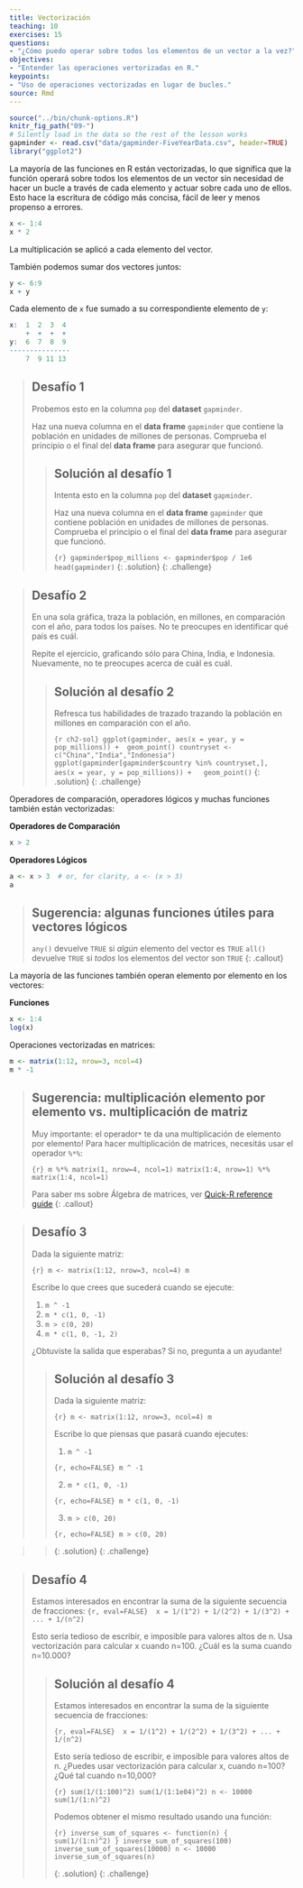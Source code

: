 ```yaml
---
title: Vectorización
teaching: 10
exercises: 15
questions:
- "¿Cómo puedo operar sobre todos los elementos de un vector a la vez?"
objectives:
- "Entender las operaciones vertorizadas en R."
keypoints:
- "Uso de operaciones vectorizadas en lugar de bucles."
source: Rmd
---
```

```r
source("../bin/chunk-options.R")
knitr_fig_path("09-")
# Silently load in the data so the rest of the lesson works
gapminder <- read.csv("data/gapminder-FiveYearData.csv", header=TRUE)
library("ggplot2")
```


La mayoría de las funciones en R están vectorizadas, lo que significa que la función
operará sobre todos los elementos de un vector sin necesidad de hacer un bucle a través
de cada elemento y actuar sobre cada uno de ellos. Esto hace la escritura de código más
concisa, fácil de leer y menos propenso a errores.

```r
x <- 1:4
x * 2
```

La multiplicación se aplicó a cada elemento del vector.

También podemos sumar dos vectores juntos:

```r
y <- 6:9
x + y
```

Cada elemento de `x` fue sumado a su correspondiente elemento de `y`:

```r
x:  1  2  3  4
    +  +  +  +
y:  6  7  8  9
---------------
    7  9 11 13
```

> ## Desafío 1
>
> Probemos esto en la columna `pop` del **dataset** `gapminder`.
>
> Haz una nueva columna en el **data frame** `gapminder` que
> contiene la población en unidades de millones de personas.
> Comprueba el principio o el final del **data frame** para asegurar
> que funcionó.
>
> > ## Solución al desafío 1
> >
> > Intenta esto en la columna `pop` del **dataset** `gapminder`.
> >
> > Haz una nueva columna en el **data frame** `gapminder` que
> > contiene población en unidades de millones de personas.
> > Comprueba el principio o el final del **data frame** para asegurar
> > que funcionó.
> >
> > ```{r}
> > gapminder$pop_millions <- gapminder$pop / 1e6
> > head(gapminder)
> > ```
> {: .solution}
{: .challenge}


> ## Desafío 2
>
> En una sola gráfica, traza la población, en 
> millones, en comparación con el año, para todos los países. No te preocupes en
> identificar qué país es cuál.
>
> Repite el ejercicio, graficando sólo para China, India, e
> Indonesia. Nuevamente, no te preocupes acerca de cuál es cuál.
>
> > ## Solución al desafío 2
> >
> > Refresca tus habilidades de trazado trazando la población en millones en comparación con el año.
> >
> > ```{r ch2-sol}
> > ggplot(gapminder, aes(x = year, y = pop_millions)) +
> >  geom_point()
> > countryset <- c("China","India","Indonesia")
> > ggplot(gapminder[gapminder$country %in% countryset,],
> >        aes(x = year, y = pop_millions)) +
> >   geom_point()
> > ```
> {: .solution}
{: .challenge}


Operadores de comparación, operadores lógicos y muchas funciones también están
vectorizadas:


**Operadores de Comparación**

```r
x > 2
```

**Operadores Lógicos**

```r
a <- x > 3  # or, for clarity, a <- (x > 3)
a
```

> ## Sugerencia: algunas funciones útiles para vectores lógicos
>
> `any()` devuelve `TRUE` si *algún* elemento del vector es `TRUE`
> `all()` devuelve `TRUE` si *todos* los elementos del vector son `TRUE`
{: .callout}

La mayoría de las funciones también operan elemento por elemento en los vectores:

**Funciones**

```r
x <- 1:4
log(x)
```

Operaciones vectorizadas en matrices:

```r
m <- matrix(1:12, nrow=3, ncol=4)
m * -1
```

> ## Sugerencia: multiplicación elemento por elemento vs. multiplicación de matriz
>
> Muy importante: el operador`*` te da una multiplicación de elemento por elemento!
> Para hacer multiplicación de matrices, necesitás usar el operador `%*%`:
>
> ```{r}
> m %*% matrix(1, nrow=4, ncol=1)
> matrix(1:4, nrow=1) %*% matrix(1:4, ncol=1)
> ```
>
> Para saber ms sobre Álgebra de matrices, ver [Quick-R reference guide](http://www.statmethods.net/advstats/matrix.html)
{: .callout}


> ## Desafío 3
>
> Dada la siguiente matriz:
>
> ```{r}
> m <- matrix(1:12, nrow=3, ncol=4)
> m
> ```
>
> Escribe lo que crees que sucederá cuando se ejecute:
>
> 1. `m ^ -1`
> 2. `m * c(1, 0, -1)`
> 3. `m > c(0, 20)`
> 4. `m * c(1, 0, -1, 2)`
>
> ¿Obtuviste la salida que esperabas? Si no, pregunta a un ayudante!
>
> > ## Solución al desafío 3
> >
> > Dada la siguiente matriz:
> >
> > 
> > ```{r}
> > m <- matrix(1:12, nrow=3, ncol=4)
> > m
> > ```
> >
> >
> > Escribe lo que piensas que pasará cuando ejecutes:
> >
> > 1. `m ^ -1`
> >
> > ```{r, echo=FALSE}
> > m ^ -1
> > ```
> >
> > 2. `m * c(1, 0, -1)`
> >
> > ```{r, echo=FALSE}
> > m * c(1, 0, -1)
> > ```
> >
> > 3. `m > c(0, 20)`
> >
> > ```{r, echo=FALSE}
> > m > c(0, 20)
> > ```

> >
> {: .solution}
{: .challenge}


> ## Desafío 4
>
> Estamos interesados en encontrar la suma de la 
> siguiente secuencia de fracciones:
>```{r, eval=FALSE}
>  x = 1/(1^2) + 1/(2^2) + 1/(3^2) + ... + 1/(n^2)
> ```
>
> Esto sería tedioso de escribir, e imposible para valores altos de 
> n. Usa vectorización para calcular x cuando n=100. ¿Cuál es la suma cuando
> n=10.000?
>
> > ##  Solución al desafío 4
> >
> > Estamos interesados en encontrar la suma de la
> > siguiente secuencia de fracciones:
> >
> > ```{r, eval=FALSE}
> >  x = 1/(1^2) + 1/(2^2) + 1/(3^2) + ... + 1/(n^2)
> > ```
> >
> > Esto sería tedioso de escribir, e imposible para
> > valores altos de n.
> > ¿Puedes usar vectorización para calcular x, cuando n=100?
> > ¿Qué tal cuando n=10,000?
> >
> > 
> > ```{r}
> > sum(1/(1:100)^2)
> > sum(1/(1:1e04)^2)
> > n <- 10000
> > sum(1/(1:n)^2)
> > ```
> >
> > Podemos obtener el mismo resultado usando una función:
> > 
> > ```{r}
> > inverse_sum_of_squares <- function(n) {
> >   sum(1/(1:n)^2)
> > }
> > inverse_sum_of_squares(100)
> > inverse_sum_of_squares(10000)
> > n <- 10000
> > inverse_sum_of_squares(n)
> > ```
> >
> {: .solution}
{: .challenge}
